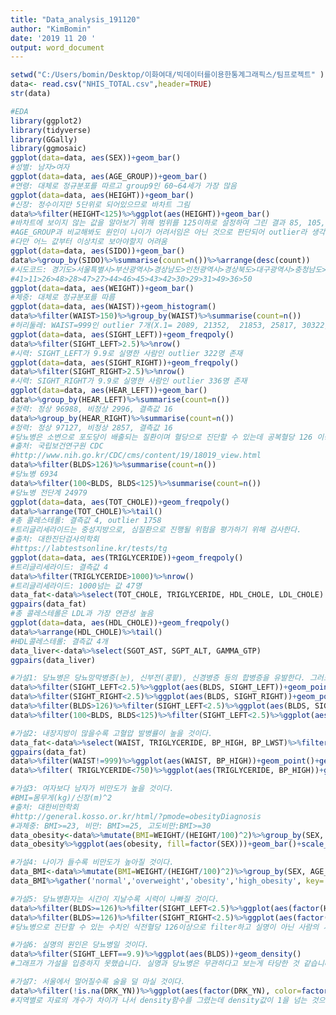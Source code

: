 ---
title: "Data_analysis_191120"
author: "KimBomin"
date: '2019 11 20 '
output: word_document
---
```{r}
setwd("C:/Users/bomin/Desktop/이화여대/빅데이터를이용한통계그래픽스/팀프로젝트" )
data<- read.csv("NHIS_TOTAL.csv",header=TRUE) 
str(data)

#EDA
library(ggplot2)
library(tidyverse)
library(GGally)
library(ggmosaic)
ggplot(data=data, aes(SEX))+geom_bar() 
#성별: 남자>여자
ggplot(data=data, aes(AGE_GROUP))+geom_bar() 
#연령: 대체로 정규분포를 따르고 group9인 60~64세가 가장 많음
ggplot(data=data, aes(HEIGHT))+geom_bar()
#신장: 정수이지만 5단위로 되어있으므로 바차트 그림
data%>%filter(HEIGHT<125)%>%ggplot(aes(HEIGHT))+geom_bar()
#바차트에 보이지 않는 값을 알아보기 위해 범위를 125이하로 설정하여 그린 결과 85, 105, 115, 120 등의 값이 있었음
#AGE_GROUP과 비교해봐도 원인이 나이가 어려서임은 아닌 것으로 판단되어 outlier라 생각됨
#다만 어느 값부터 이상치로 보아야할지 어려움
ggplot(data=data, aes(SIDO))+geom_bar()
data%>%group_by(SIDO)%>%summarise(count=n())%>%arrange(desc(count))
#시도코드: 경기도>서울특별시>부산광역시>경상남도>인천광역시>경상북도>대구광역시>충청남도>...순으로 많음
#41>11>26>48>28>47>27>44>46>45>43>42>30>29>31>49>36>50
ggplot(data=data, aes(WEIGHT))+geom_bar()
#체중: 대체로 정규분포를 따름
ggplot(data=data, aes(WAIST))+geom_histogram()
data%>%filter(WAIST>150)%>%group_by(WAIST)%>%summarise(count=n())
#허리둘레: WAIST=999인 outlier 7개(X.1= 2089, 21352,  21853, 25817, 30322, 31240, 34192)
ggplot(data=data, aes(SIGHT_LEFT))+geom_freqpoly()
data%>%filter(SIGHT_LEFT>2.5)%>%nrow()
#시력: SIGHT_LEFT가 9.9로 실명한 사람인 outlier 322명 존재
ggplot(data=data, aes(SIGHT_RIGHT))+geom_freqpoly()
data%>%filter(SIGHT_RIGHT>2.5)%>%nrow()
#시력: SIGHT_RIGHT가 9.9로 실명한 사람인 outlier 336명 존재
ggplot(data=data, aes(HEAR_LEFT))+geom_bar()
data%>%group_by(HEAR_LEFT)%>%summarise(count=n())
#청력: 정상 96988, 비정상 2996, 결측값 16
data%>%group_by(HEAR_RIGHT)%>%summarise(count=n())
#청력: 정상 97127, 비정상 2857, 결측값 16
#당뇨병은 소변으로 포도당이 배출되는 질환이며 혈당으로 진단할 수 있는데 공복혈당 126 이상인 경우 당뇨병으로 진단한다.
#출처: 국립보건연구원 CDC
#http://www.nih.go.kr/CDC/cms/content/19/18019_view.html
data%>%filter(BLDS>126)%>%summarise(count=n())
#당뇨병 6934
data%>%filter(100<BLDS, BLDS<125)%>%summarise(count=n())
#당뇨병 전단계 24979
ggplot(data=data, aes(TOT_CHOLE))+geom_freqpoly()
data%>%arrange(TOT_CHOLE)%>%tail()
#총 콜레스테롤: 결측값 4, outlier 1758
#트리글리세라이드는 중성지방으로, 심질환으로 진행될 위험을 평가하기 위해 검사한다.
#출처: 대한진단검사의학회
#https://labtestsonline.kr/tests/tg 
ggplot(data=data, aes(TRIGLYCERIDE))+geom_freqpoly()
#트리글리세라이드: 결측값 4
data%>%filter(TRIGLYCERIDE>1000)%>%nrow()
#트리글리세라이드: 1000넘는 값 47명
data_fat<-data%>%select(TOT_CHOLE, TRIGLYCERIDE, HDL_CHOLE, LDL_CHOLE)
ggpairs(data_fat)
#총 콜레스테롤은 LDL과 가장 연관성 높음
ggplot(data=data, aes(HDL_CHOLE))+geom_freqpoly()
data%>%arrange(HDL_CHOLE)%>%tail()
#HDL콜레스테롤: 결측값 4개
data_liver<-data%>%select(SGOT_AST, SGPT_ALT, GAMMA_GTP)
ggpairs(data_liver)

#가설1: 당뇨병은 당뇨망막병증(눈), 신부전(콩팥), 신경병증 등의 합병증을 유발한다. 그러므로 식전혈당이 높은 사람은 시력이 좋지 않을 것이다.
data%>%filter(SIGHT_LEFT<2.5)%>%ggplot(aes(BLDS, SIGHT_LEFT))+geom_point()+geom_smooth()
data%>%filter(SIGHT_RIGHT<2.5)%>%ggplot(aes(BLDS, SIGHT_RIGHT))+geom_point()+geom_smooth()
data%>%filter(BLDS>126)%>%filter(SIGHT_LEFT<2.5)%>%ggplot(aes(BLDS, SIGHT_LEFT))+geom_point()+geom_smooth()
data%>%filter(100<BLDS, BLDS<125)%>%filter(SIGHT_LEFT<2.5)%>%ggplot(aes(BLDS, SIGHT_LEFT))+geom_point()+geom_smooth()

#가설2: 내장지방이 많을수록 고혈압 발병률이 높을 것이다.
data_fat<-data%>%select(WAIST, TRIGLYCERIDE, BP_HIGH, BP_LWST)%>%filter(WAIST!=999)%>%filter( TRIGLYCERIDE<1000)
ggpairs(data_fat)
data%>%filter(WAIST!=999)%>%ggplot(aes(WAIST, BP_HIGH))+geom_point()+geom_smooth()
data%>%filter( TRIGLYCERIDE<750)%>%ggplot(aes(TRIGLYCERIDE, BP_HIGH))+geom_point()+geom_smooth()

#가설3: 여자보다 남자가 비만도가 높을 것이다.
#BMI=몸무게(kg)/신장(m)^2
#출처: 대한비만학회
#http://general.kosso.or.kr/html/?pmode=obesityDiagnosis
#과체중: BMI>=23, 비만: BMI>=25, 고도비만:BMI>=30
data_obesity<-data%>%mutate(BMI=WEIGHT/(HEIGHT/100)^2)%>%group_by(SEX, AGE_GROUP)%>%mutate(obesity=ifelse(BMI>=30, 'high_obesity', ifelse(BMI>=25, 'obesity', ifelse(BMI>=23, 'overweight', 'normal'))))%>%select(BMI, obesity, everything())
data_obesity%>%ggplot(aes(obesity, fill=factor(SEX)))+geom_bar()+scale_x_discrete(limits=c('normal','overweight','obesity','high_obesity'))+facet_wrap(~SEX)

#가설4: 나이가 들수록 비만도가 높아질 것이다.
data_BMI<-data%>%mutate(BMI=WEIGHT/(HEIGHT/100)^2)%>%group_by(SEX, AGE_GROUP)%>%summarise(high_obesity=sum(BMI>=30), obesity=sum(BMI<30 & BMI>=25), overweight=sum(BMI<25 & BMI>=23), normal=sum(BMI<23))
data_BMI%>%gather('normal','overweight','obesity','high_obesity', key='obesity', value='Freq')%>%ggplot()+geom_mosaic(aes(x=product(AGE_GROUP), weight=Freq,fill=obesity))

#가설5: 당뇨병환자는 시간이 지날수록 시력이 나빠질 것이다.
data%>%filter(BLDS>=126)%>%filter(SIGHT_LEFT<2.5)%>%ggplot(aes(factor(HCHK_YEAR), SIGHT_LEFT))+geom_boxplot()
data%>%filter(BLDS>=126)%>%filter(SIGHT_RIGHT<2.5)%>%ggplot(aes(factor(HCHK_YEAR), SIGHT_RIGHT))+geom_boxplot()
#당뇨병으로 진단할 수 있는 수치인 식전혈당 126이상으로 filter하고 실명이 아닌 사람의 시력으로 범위를 설정한 후 년도별로 boxplot을 그렸습니다. 설정한 가설대로 년도에 따라 시력이 감소하지는 않았습니다. 년도별로 특정한 패턴이 있는 것 같은데 제가 코드를 잘못 입력해서인지 원인은 찾지 못했습니다.

#가설6: 실명의 원인은 당뇨병일 것이다.
data%>%filter(SIGHT_LEFT==9.9)%>%ggplot(aes(BLDS))+geom_density()
#그래프가 가설을 입증하지 못했습니다. 실명과 당뇨병은 무관하다고 보는게 타당한 것 같습니다.

#가설7: 서울에서 멀어질수록 술을 덜 마실 것이다.
data%>%filter(!is.na(DRK_YN))%>%ggplot(aes(factor(DRK_YN), color=factor(SIDO)))+geom_density()
#지역별로 자료의 개수가 차이가 나서 density함수를 그렸는데 density값이 1을 넘는 것으로 보아 코드를 수정해야 할 것 같습니다. y=..scaled..를 입력해도 density값이 1인 값이 있어 아직 잘못된 부분을 찾지 못했습니다. 또한, 지도를 활용하여 그래프를 그릴 수 있다면 더 좋을 것 같습니다.
```

